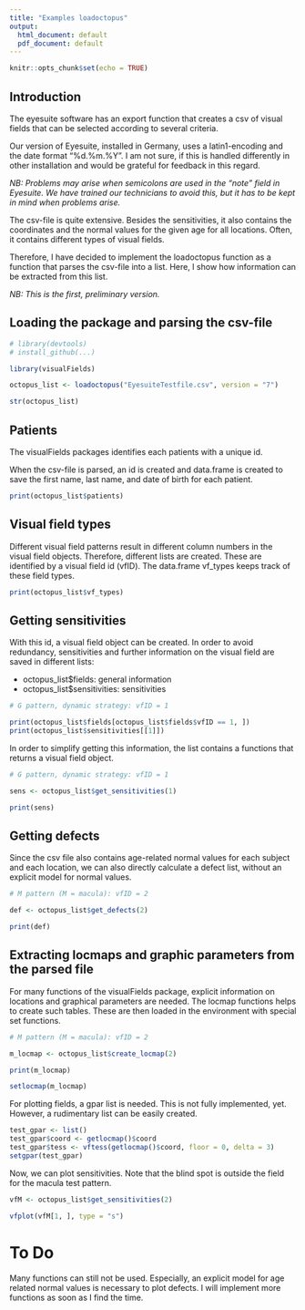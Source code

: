 ```yaml
---
title: "Examples loadoctopus"
output:
  html_document: default
  pdf_document: default
---
```


```r
knitr::opts_chunk$set(echo = TRUE)
```

## Introduction

The eyesuite software has an export function that creates a csv of visual fields that can be selected according to several criteria.

Our version of Eyesuite, installed in Germany, uses a latin1-encoding and the date format "%d.%m.%Y". I am not sure, if this is handled differently in other installation and would be grateful for feedback in this regard.

*NB: Problems may arise when semicolons are used in the "note" field in Eyesuite. We have trained our technicians to avoid this, but it has to be kept in mind when problems arise.*

The csv-file is quite extensive. Besides the sensitivities, it also contains the coordinates and the normal values for the given age for all locations. Often, it contains different types of visual fields. 

Therefore, I have decided to implement the loadoctopus function as a function that parses the csv-file into a list. Here, I show how information can be extracted from this list.

*NB: This is the first, preliminary version.*

## Loading the package and parsing the csv-file

```r

# library(devtools)
# install_github(...)

library(visualFields)

octopus_list <- loadoctopus("EyesuiteTestfile.csv", version = "7")

str(octopus_list)

```

## Patients

The visualFields packages identifies each patients with a unique id.

When the csv-file is parsed, an id is created and data.frame is created to save the first name, last name, and date of birth for each patient.

```r

print(octopus_list$patients)

```

## Visual field types

Different visual field patterns result in different column numbers in the visual field objects. Therefore, different lists are created. These are identified by a visual field id (vfID). The data.frame vf_types keeps track of these field types.

```r

print(octopus_list$vf_types)

```

## Getting sensitivities

With this id, a visual field object can be created. In order to avoid redundancy, sensitivities and further information on the visual field are saved in different lists:

  - octopus_list$fields: general information
  - octopus_list$sensitivities: sensitivities

```r

# G pattern, dynamic strategy: vfID = 1

print(octopus_list$fields[octopus_list$fields$vfID == 1, ])
print(octopus_list$sensitivities[[1]])

```

In order to simplify getting this information, the list contains a functions that returns a visual field object.

```r

# G pattern, dynamic strategy: vfID = 1

sens <- octopus_list$get_sensitivities(1)

print(sens)

```

## Getting defects

Since the csv file also contains age-related normal values for each subject and each location, we can also directly calculate a defect list, without an explicit model for normal values.

```r

# M pattern (M = macula): vfID = 2

def <- octopus_list$get_defects(2)

print(def)

```

## Extracting locmaps and graphic parameters from the parsed file

For many functions of the visualFields package, explicit information on locations and graphical parameters are needed. The locmap functions helps to create such tables. These are then loaded in the environment with special set functions.

```r

# M pattern (M = macula): vfID = 2

m_locmap <- octopus_list$create_locmap(2)

print(m_locmap)

setlocmap(m_locmap)

```

For plotting fields, a gpar list is needed. This is not fully implemented, yet. However, a rudimentary list can be easily created.

```r

test_gpar <- list()
test_gpar$coord <- getlocmap()$coord
test_gpar$tess <- vftess(getlocmap()$coord, floor = 0, delta = 3)
setgpar(test_gpar)

```

Now, we can plot sensitivities. Note that the blind spot is outside the field for the macula test pattern.

```r

vfM <- octopus_list$get_sensitivities(2)

vfplot(vfM[1, ], type = "s")

```

# To Do

Many functions can still not be used. Especially, an explicit model for age related normal values is necessary to plot defects. I will implement more functions as soon as I find the time.

